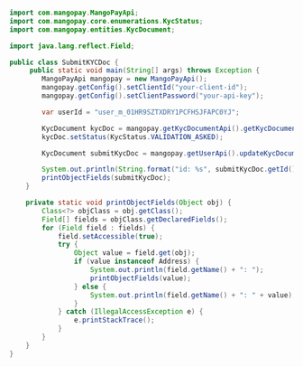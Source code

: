   
```java Java  

import com.mangopay.MangoPayApi;
import com.mangopay.core.enumerations.KycStatus;
import com.mangopay.entities.KycDocument;

import java.lang.reflect.Field;

public class SubmitKYCDoc {
     public static void main(String[] args) throws Exception {
        MangoPayApi mangopay = new MangoPayApi();
        mangopay.getConfig().setClientId("your-client-id");
        mangopay.getConfig().setClientPassword("your-api-key");

        var userId = "user_m_01HR9SZTXDRY1PCFHSJFAPC0YJ";

        KycDocument kycDoc = mangopay.getKycDocumentApi().getKycDocument("kyc_01HSB6MMPT9RPDFHSG1BN9BKPP");
        kycDoc.setStatus(KycStatus.VALIDATION_ASKED);

        KycDocument submitKycDoc = mangopay.getUserApi().updateKycDocument(userId, kycDoc);

        System.out.println(String.format("id: %s", submitKycDoc.getId()));
        printObjectFields(submitKycDoc);
    }

    private static void printObjectFields(Object obj) {
        Class<?> objClass = obj.getClass();
        Field[] fields = objClass.getDeclaredFields();
        for (Field field : fields) {
            field.setAccessible(true);
            try {
                Object value = field.get(obj);
                if (value instanceof Address) {
                    System.out.println(field.getName() + ": ");
                    printObjectFields(value); 
                } else {
                    System.out.println(field.getName() + ": " + value);
                }
            } catch (IllegalAccessException e) {
                e.printStackTrace();
            }
        }
    }
}  
```
